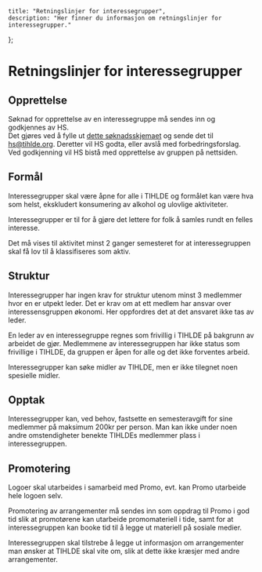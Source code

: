     title: "Retningslinjer for interessegrupper",
    description: "Her finner du informasjon om retningslinjer for interessegrupper."
};

# Retningslinjer for interessegrupper

## Opprettelse

Søknad for opprettelse av en interessegruppe må sendes inn og godkjennes av HS.  
Det gjøres ved å fylle ut [dette søknadsskjemaet](https://drive.google.com/file/d/1Y4VDE8yUiIwpg5Vow6SBuO6QxnrDzagl/) og sende det til [hs@tihlde.org](mailto:hs@tihlde.org). Deretter vil HS godta, eller avslå med forbedringsforslag.
Ved godkjenning vil HS bistå med opprettelse av gruppen på nettsiden.

## Formål

Interessegrupper skal være åpne for alle i TIHLDE og formålet kan være hva som helst, ekskludert 
konsumering av alkohol og ulovlige aktiviteter.

Interessegrupper er til for å gjøre det lettere for folk å samles rundt en felles interesse.

Det må vises til aktivitet minst 2 ganger semesteret for at interessegruppen skal få lov til å 
klassifiseres som aktiv.

## Struktur

Interessegrupper har ingen krav for struktur utenom minst 3 medlemmer hvor en er utpekt leder. 
Det er krav om at ett medlem har ansvar over interessensgruppen økonomi. Her oppfordres det at 
det ansvaret ikke tas av leder.

En leder av en interessegruppe regnes som frivillig i TIHLDE på bakgrunn av arbeidet de gjør. 
Medlemmene av interessegruppen har ikke status som frivillige i TIHLDE, da gruppen er åpen for 
alle og det ikke forventes arbeid.

Interessegrupper kan søke midler av TIHLDE, men er ikke tilegnet noen spesielle midler.

## Opptak

Interessegrupper kan, ved behov, fastsette en semesteravgift for sine medlemmer på maksimum 
200kr per person. Man kan ikke under noen andre omstendigheter benekte TIHLDEs medlemmer plass i 
interessegruppen.

## Promotering

Logoer skal utarbeides i samarbeid med Promo, evt. kan Promo utarbeide hele logoen selv.

Promotering av arrangementer må sendes inn som oppdrag til Promo i god tid slik at promotørene 
kan utarbeide promomateriell i tide, samt for at interessegruppen kan booke tid til å legge ut 
materiell på sosiale medier.  

Interessegruppen skal tilstrebe å legge ut informasjon om arrangementer man ønsker at TIHLDE 
skal vite om, slik at dette ikke kræsjer med andre arrangementer. 